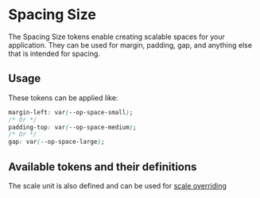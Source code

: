 
<Meta title="Tokens/Spacing" />

# Spacing Size

The Spacing Size tokens enable creating scalable spaces for your application. They can be used for margin, padding, gap, and anything else that is intended for spacing.

## Usage

These tokens can be applied like:

```css
margin-left: var(--op-space-small);
/* Or */
padding-top: var(--op-space-medium);
/* Or */
gap: var(--op-space-large);
```

## Available tokens and their definitions

<DesignTokenDocBlock categoryName="Space Scale" viewType="card" />

The scale unit is also defined and can be used for [scale overriding](?path=/docs/overview-scale-overriding--docs#unit-scale-overriding)
